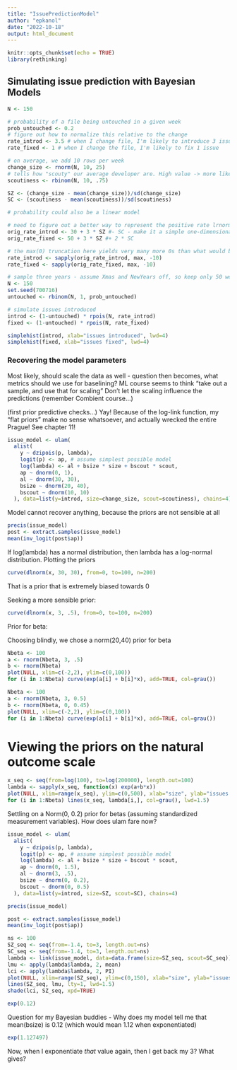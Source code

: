 ```yaml
---
title: "IssuePredictionModel"
author: "epkanol"
date: "2022-10-18"
output: html_document
---
```


```r
knitr::opts_chunk$set(echo = TRUE)
library(rethinking)
```

## Simulating issue prediction with Bayesian Models
```r
N <- 150

# probability of a file being untouched in a given week
prob_untouched <- 0.2
# figure out how to normalize this relative to the change
rate_introd <- 3.5 # when I change file, I'm likely to introduce 3 issues of said type (or rates?)
rate_fixed <- 1 # when I change the file, I'm likely to fix 1 issue

# on average, we add 10 rows per week
change_size <- rnorm(N, 10, 25)
# tells how "scouty" our average developer are. High value -> more likely to remove issues, less likely to add new ones
scoutiness <- rbinom(N, 10, .75)

SZ <- (change_size - mean(change_size))/sd(change_size)
SC <- (scoutiness - mean(scoutiness))/sd(scoutiness)

# probability could also be a linear model

# need to figure out a better way to represent the positive rate lrnorm?
orig_rate_introd <- 30 + 3 * SZ #- SC - make it a simple one-dimensional model for now...
orig_rate_fixed <- 50 + 3 * SZ #+ 2 * SC

# the max(0) truncation here yields very many more 0s than what would be expected of the formula...
rate_introd <- sapply(orig_rate_introd, max, -10)
rate_fixed <- sapply(orig_rate_fixed, max, -10)

# sample three years - assume Xmas and NewYears off, so keep only 50 weeks/year
N <- 150
set.seed(700716)
untouched <- rbinom(N, 1, prob_untouched)

# simulate issues introduced
introd <- (1-untouched) * rpois(N, rate_introd)
fixed <- (1-untouched) * rpois(N, rate_fixed)
```

```r
simplehist(introd, xlab="issues introduced", lwd=4)
simplehist(fixed, xlab="issues fixed", lwd=4)
```

### Recovering the model parameters

Most likely, should scale the data as well - question then becomes, what metrics should we use for baselining?
ML course seems to think "take out a sample, and use that for scaling"
Don't let the scaling influence the predictions (remember Combient course...)

(first prior predictive checks...)
Yay! Because of the log-link function, my "flat priors" make no sense whatsoever, and actually wrecked the entire Prague! See chapter 11!
```r
issue_model <- ulam(
  alist(
    y ~ dzipois(p, lambda),
    logit(p) <- ap, # assume simplest possible model
    log(lambda) <- al + bsize * size + bscout * scout,
    ap ~ dnorm(0, 1),
    al ~ dnorm(30, 30),
    bsize ~ dnorm(20, 40),
    bscout ~ dnorm(10, 10)
  ), data=list(y=introd, size=change_size, scout=scoutiness), chains=4)
```

Model cannot recover anything, because the priors are not sensible at all

```r
precis(issue_model)
post <- extract.samples(issue_model)
mean(inv_logit(post$ap))
```
If log(lambda) has a normal distribution, then lambda has a log-normal distribution.
Plotting the priors
```r
curve(dlnorm(x, 30, 30), from=0, to=100, n=200)
```
That is a prior that is extremely biased towards 0

Seeking a more sensible prior:
```r
curve(dlnorm(x, 3, .5), from=0, to=100, n=200)
```

Prior for beta:

Choosing blindly, we chose a norm(20,40) prior for beta
```r
Nbeta <- 100
a <- rnorm(Nbeta, 3, .5)
b <- rnorm(Nbeta)
plot(NULL, xlim=c(-2,2), ylim=c(0,100))
for (i in 1:Nbeta) curve(exp(a[i] + b[i]*x), add=TRUE, col=grau())
```

```r
Nbeta <- 100
a <- rnorm(Nbeta, 3, 0.5)
b <- rnorm(Nbeta, 0, 0.45)
plot(NULL, xlim=c(-2,2), ylim=c(0,100))
for (i in 1:Nbeta) curve(exp(a[i] + b[i]*x), add=TRUE, col=grau())
```
# Viewing the priors on the natural outcome scale

```r
x_seq <- seq(from=log(100), to=log(200000), length.out=100)
lambda <- sapply(x_seq, function(x) exp(a+b*x))
plot(NULL, xlim=range(x_seq), ylim=c(0,500), xlab="size", ylab="issues introduced")
for (i in 1:Nbeta) lines(x_seq, lambda[i,], col=grau(), lwd=1.5)

```

Settling on a Norm(0, 0.2) prior for betas (assuming standardized measurement variables). How does ulam fare now?

```r
issue_model <- ulam(
  alist(
    y ~ dzipois(p, lambda),
    logit(p) <- ap, # assume simplest possible model
    log(lambda) <- al + bsize * size + bscout * scout,
    ap ~ dnorm(0, 1.5),
    al ~ dnorm(3, .5),
    bsize ~ dnorm(0, 0.2),
    bscout ~ dnorm(0, 0.5)
  ), data=list(y=introd, size=SZ, scout=SC), chains=4)
```

```r
precis(issue_model)
```
```r
post <- extract.samples(issue_model)
mean(inv_logit(post$ap))
```
```r
ns <- 100
SZ_seq <- seq(from=-1.4, to=3, length.out=ns)
SC_seq <- seq(from=-1.4, to=3, length.out=ns)
lambda <- link(issue_model, data=data.frame(size=SZ_seq, scout=SC_seq))
lmu <- apply(lambda$lambda, 2, mean)
lci <- apply(lambda$lambda, 2, PI)
plot(NULL, xlim=range(SZ_seq), ylim=c(0,150), xlab="size", ylab="issues introduced")
lines(SZ_seq, lmu, lty=1, lwd=1.5)
shade(lci, SZ_seq, xpd=TRUE)
```
```r
exp(0.12)

```

Question for my Bayesian buddies - Why does my model tell me that mean(bsize) is 0.12 (which would mean 1.12 when exponentiated)
```r
exp(1.127497)
```
Now, when I exponentiate _that_ value again, then I get back my 3? What gives?

